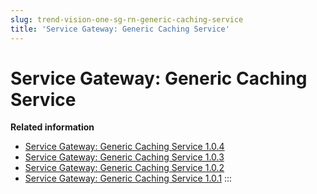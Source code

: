 ```yaml
---
slug: trend-vision-one-sg-rn-generic-caching-service
title: 'Service Gateway: Generic Caching Service'
---
```

# Service Gateway: Generic Caching Service

**Related information**

- [Service Gateway: Generic Caching Service 1.0.4](generic-caching-service-104.mdx)
- [Service Gateway: Generic Caching Service 1.0.3](generic-caching-service-103.mdx)
- [Service Gateway: Generic Caching Service 1.0.2](generic-caching-service-102.mdx)
- [Service Gateway: Generic Caching Service 1.0.1](sg-generic-caching-service-1-0-1.mdx)
:::
